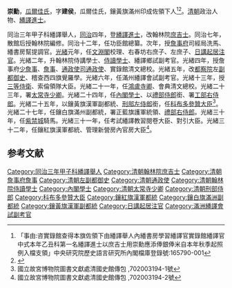 '''崇勳'''，[[瓜爾佳氏|瓜爾佳氏]]，字'''建侯'''，瓜爾佳氏，鑲黃旗滿州印成佐領下人<ref>「事由:咨實錄館查得本旗佐領下由繙譯舉人內繙書房學習繙譯官實錄館繙譯官中式本年乙丑科第一名繙譯進士以庶吉士用崇勳應添俸銀俸米自本年秋季起照例入檔支領」中央研究院歷史語言研究所內閣檔庫登錄號:165790-001</ref><ref>{{Cite web |url=https://newarchive.ihp.sinica.edu.tw/sncaccgi/sncacFtp?ID=4&SECU=1007382774&PAGE=2nd&VIEWREC=sncacFtpqf:6@@610158054 |title=(瓜爾佳)崇勳 |access-date=2021-09-15 |archive-date=2021-09-15 |archive-url=https://web.archive.org/web/20210915053948/https://newarchive.ihp.sinica.edu.tw/sncaccgi/sncacFtp?ID=4&SECU=1007382774&PAGE=2nd&VIEWREC=sncacFtpqf:6@@610158054 |dead-url=no }}</ref>。[[清朝|清朝]]政治人物、[[繙譯進士|繙譯進士]]。

同治三年甲子科繙譯舉人，[[同治|同治]]四年，登[[繙譯進士|繙譯進士]]，改翰林院[[庶吉士|庶吉士]]。同治七年，散館后授翰林院編修。同治十二年，任功臣館總纂。次年，授[[詹事府|詹事府]]司經局洗馬、繙書房幫提調官。[[光緒|光緒]]元年，任[[文淵閣|文淵閣]]校理、右春坊右庶子、左庶子、[[日講起居注官|日講起居注官]]。光緒二年，升翰林院侍講學士、[[侍讀學士|侍讀學士]]、繙譯鄉試副考官。光緒四年，授詹事府[[少詹事|少詹事]]、[[詹事|詹事]]、[[通政使司|通政使司]][[通政使|通政使]]、實錄館清文總校。光緒五年，改[[都察院|都察院]]左[[副都御史|副都御史]]、稽查西四旗覺羅學。光緒六年，任滿州繙譯會試副考官。光緒十三年，授[[三等侍衛|三等侍衛]]、索倫領隊大臣。光緒二十一年，任[[鴻盧寺卿|鴻盧寺卿]]、會典清文總校。光緒二十三年，署[[太常寺少卿|太常寺少卿]]。光緒二十四年，任[[內閣學士|內閣學士]]、以[[禮部侍郎|禮部侍郎]]銜、署[[工部右侍郎|工部右侍郎]]。光緒二十五年，以鑲黃旗漢軍副都統、[[刑部左侍郎|刑部左侍郎]]銜，任[[科布多參贊大臣|科布多參贊大臣]]<ref>國立故宮博物院圖書文獻處清國史館傳包 ,702003194-1號</ref>。光緒二十七年，任鑲白旗滿州副都統，署正藍旗護軍統領、[[禮部右侍郎|禮部右侍郎]]。光緒三十年，任[[紫禁城|紫禁城]]騎馬。光緒三十一年，任考試繙譯教習閱卷大臣、對引大臣。光緒三十二年，任鑲紅旗漢軍都統、管理新營房內官房大臣<ref>國立故宮博物院圖書文獻處清國史館傳包 ,702003194-2號</ref>。

==参考文献==
{{reflist}}
{{同治四年乙丑科繙譯進士金榜}}
[[Category:同治三年甲子科繙譯舉人|Category:同治三年甲子科繙譯舉人]]
[[Category:清朝翰林院庶吉士|Category:清朝翰林院庶吉士]]
[[Category:清朝詹事府詹事|Category:清朝詹事府詹事]]
[[Category:清朝左副都御史|Category:清朝左副都御史]]
[[Category:清朝通政使|Category:清朝通政使]]
[[Category:清朝翰林院侍讀學士|Category:清朝翰林院侍讀學士]]
[[Category:內閣學士|Category:內閣學士]]
[[Category:清朝太常寺少卿|Category:清朝太常寺少卿]]
[[Category:清朝刑部侍郎|Category:清朝刑部侍郎]]
[[Category:科布多參贊大臣|Category:科布多參贊大臣]]
[[Category:鑲紅旗漢軍都統|Category:鑲紅旗漢軍都統]]
[[Category:鑲白旗滿洲副都統|Category:鑲白旗滿洲副都統]]
[[Category:鑲黃旗漢軍副都統|Category:鑲黃旗漢軍副都統]]
[[Category:日講起居注官|Category:日講起居注官]]
[[Category:滿洲繙譯會試副考官|Category:滿洲繙譯會試副考官]]